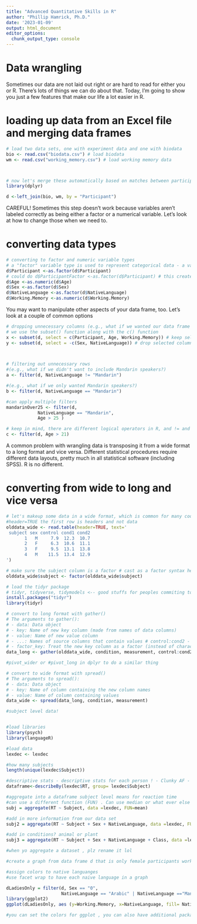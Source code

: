 ```yaml
---
title: "Advanced Quantitative Skills in R"
author: "Phillip Hamrick, Ph.D."
date: '2023-01-09'
output: html_document
editor_options: 
  chunk_output_type: console
---
```


# Data wrangling
Sometimes our data are not laid out right or are hard to read for either you or R. There's lots of things we can do about that. Today, I'm going to show you just a few features that make our life a lot easier in R.


# loading up data from an Excel file and merging data frames
```r

# load two data sets, one with experiment data and one with biodata
bio <- read.csv("biodata.csv") # load biodata
wm <- read.csv("working_memory.csv") # load working memory data



# now let's merge these automatically based on matches between participant IDs in each document; we'll use the left_join() function from the dplyr package
library(dplyr)

d <-left_join(bio, wm, by = "Participant") 

```

CAREFUL! Sometimes this step doesn't work because variables aren't labeled correctly as being either a factor or a numerical variable. Let's look at how to change those when we need to.

# converting data types
```r

# converting to factor and numeric variable types
# a "factor" variable type is used to represent categorical data - a variable with a limited set of possible values
d$Participant <-as.factor(d$Participant)
# could do d$ParticipantFactor <-as.factor(d$Participant) # this creates a new column on the fly for ya
d$Age <-as.numeric(d$Age)
d$Sex <-as.factor(d$Sex)
d$NativeLanguage <-as.factor(d$NativeLanguage)
d$Working.Memory <-as.numeric(d$Working.Memory)


```

You may want to manipulate other aspects of your data frame, too. Let's look at a couple of common options

```r

# dropping unnecessary columns (e.g., what if we wanted our data frame to only have Participant, Age, and WM?)
# we use the subset() function along with the c() function
x <- subset(d, select = c(Participant, Age, Working.Memory)) # keep selected columns
y <- subset(d, select = -c(Sex, NativeLanguage)) # drop selected columns
 


# filtering out unnecessary rows 
#(e.g., what if we didn't want to include Mandarin speakers?)
a <- filter(d, NativeLanguage != "Mandarin")

#(e.g., what if we only wanted Mandarin speakers?)
b <- filter(d, NativeLanguage == "Mandarin")

#can apply multiple filters
mandarinOver25 <- filter(d, 
            NativeLanguage == "Mandarin",
            Age > 25 )

# keep in mind, there are different logical operators in R, and != and == are two of them. you can also use > < and others (e.g., what if you wanted to only look at people older than 21?)
c <- filter(d, Age > 21)


```

A common problem with wrangling data is transposing it from a wide format to a long format and vice versa. Different statistical procedures require different data layouts, pretty much in all statistical software (including SPSS). R is no different. 

# converting from wide to long and vice versa
```r

# let's makeup some data in a wide format, which is common for many coders and software (e.g., Qualtrics)
#header=TRUE the first row is headers and not data
olddata_wide <- read.table(header=TRUE, text='
 subject sex control cond1 cond2
       1   M     7.9  12.3  10.7
       2   F     6.3  10.6  11.1
       3   F     9.5  13.1  13.8
       4   M    11.5  13.4  12.9
')

# make sure the subject column is a factor # cast as a factor syntax here factor(tuff to be cast as factor)
olddata_wide$subject <- factor(olddata_wide$subject)

# load the tidyr package
# tidyr, tidyverse, tidymodels <-- good stuffs for peoples commiting to the LONG format!!
install.packages("tidyr")
library(tidyr)

# convert to long format with gather()
# The arguments to gather():
# - data: Data object
# - key: Name of new key column (made from names of data columns)
# - value: Name of new value column
# - ...: Names of source columns that contain values # control:cond2 - everything inbetween control and cond2
# - factor_key: Treat the new key column as a factor (instead of character vector)
data_long <- gather(olddata_wide, condition, measurement, control:cond2, factor_key=TRUE)

#pivot_wider or #pivot_long in dplyr to do a similar thing 

# convert to wide format with spread()
# The arguments to spread():
# - data: Data object
# - key: Name of column containing the new column names
# - value: Name of column containing values
data_wide <- spread(data_long, condition, measurement)

```

```r
#subject level data!


#load libraries
library(psych)
library(languageR)

#load data
lexdec <- lexdec

#how many subjects
length(unique(lexdec$Subject))

#descriptive stats - descriptive stats for each person ! - Clunky AF - can't plop this into dataframe
dataframe<-describeBy(lexdec$RT, group= lexdec$Subject)

#aggregate into a dataframe subject level means for reaction time
#can use a different function (FUN) . Can use median or what ever else rather then mean
subj = aggregate(RT ~ Subject, data =lexdec, FUN=mean)

#add in more information from our data set
subj2 = aggregate(RT ~ Subject + Sex + NativeLanguage, data =lexdec, FUN=mean)

#add in conditions? animal or plant
subj3 = aggregate(RT ~ Subject + Sex + NativeLanguage + Class, data =lexdec, FUN=mean)

#when yo aggregate a dataset , plz rename it lol

```

```r
#create a graph from data frame d that is only female participants working memory data and look also at their native language

#assign colors to native languanges
#use facet wrap to have each naive language in a graph

dLadiesOnly = filter(d, Sex == "0",
                     NativeLanguage == "Arabic" | NativeLanguage =="Mandarin")
library(ggplot2)
ggplot(dLadiesOnly, aes (y=Working.Memory, x=NativeLanguage, fill= NativeLanguage)) +geom_boxplot(alpha =.60) + geom_jitter(alpha=0.5)

#you can set the colors for ggplot , you can also have additional packages that let you color ggplot somemore


```

